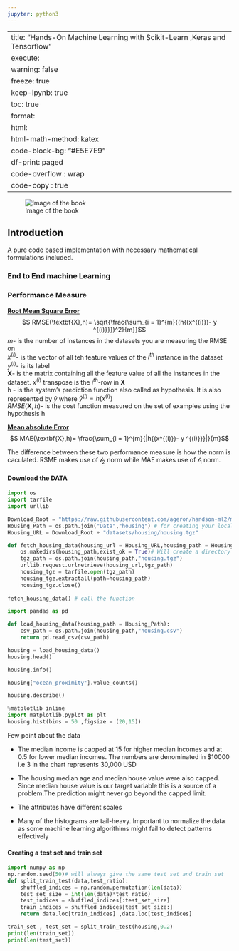 ```yaml
---
jupyter: python3
---
```


---
title: "Hands-On Machine Learning with Scikit-Learn ,Keras and Tensorflow"
execute: 
  warning: false
  freeze: true
  keep-ipynb: true
toc: true
format:
  html:
    html-math-method: katex
    code-block-bg: "#E5E7E9"
    df-print: paged
    code-overflow : wrap
    code-copy : true
---

![Image of the book](IMG_9683.jpg)

## Introduction

A pure code based implementation with necessary mathematical formulations included.

### End to End machine Learning

### Performance Measure

<b> <u>Root Mean Square Error </b> </u> $$ RMSE(\textbf{X},h)= \sqrt{\frac{\sum_{i = 1}^{m}{(h{(x^{(i)})- y ^{(i)}}})^2}{m}}$$ $m$- is the number of instances in the datasets you are measuring the RMSE on <br /> $x^{(i)}$- is the vector of all teh feature values of the $i^{th}$ instance in the dataset<br/> $y^{(i)}$- is its label<br/> $\textbf{X}$- is the matrix containing all the feature value of all the instances in the dataset. $x^{(i)}$ transpose is the $i^{th}$-row in $\textbf{X}$ </br> h - is the system's prediction function also called as hypothesis. It is also represented by $\hat{y}$ where $\hat{y}^{(i)} = h(x^{(i)})$</br> $RMSE(\textbf{X},h)$- is the cost function measured on the set of examples using the hypothesis h </br>

<b> <u>Mean absolute Error</b> </u > $$ MAE(\textbf{X},h)= \frac{\sum_{i = 1}^{m}{|h{(x^{(i)})- y ^{(i)}}}|}{m}$$

The difference between these two performance measure is how the norm is caculated. RSME makes use of $\mathcal{l}_2$ norm while MAE makes use of $\mathcal{l}_1$ norm.

#### Download the DATA

```python
import os 
import tarfile
import urllib

Download_Root = "https://raw.githubusercontent.com/ageron/handson-ml2/master/"
Housing_Path = os.path.join("Data","housing") # for creating your local directory with DATA as main directory and housign as sub directory
Housing_URL = Download_Root + "datasets/housing/housing.tgz"

def fetch_housing_data(housing_url = Housing_URL,housing_path = Housing_Path):
    os.makedirs(housing_path,exist_ok = True)# Will create a directory with name at housing path , exist_ok will check if it already exist , if yes leaving it unaltered
    tgz_path = os.path.join(housing_path,"housing.tgz")
    urllib.request.urlretrieve(housing_url,tgz_path)
    housing_tgz = tarfile.open(tgz_path)
    housing_tgz.extractall(path=housing_path)
    housing_tgz.close()
    
fetch_housing_data() # call the function
```

```python
import pandas as pd

def load_housing_data(housing_path = Housing_Path):
    csv_path = os.path.join(housing_path,"housing.csv")
    return pd.read_csv(csv_path)
```

```python
housing = load_housing_data()
housing.head()
```

```python
housing.info()
```

```python
housing["ocean_proximity"].value_counts()
```

```python
housing.describe()
```

```python
%matplotlib inline 
import matplotlib.pyplot as plt
housing.hist(bins = 50 ,figsize = (20,15))
```

Few point about the data

-   The median income is capped at 15 for higher median incomes and at 0.5 for lower median incomes. The numbers are denominated in \$10000 i.e 3 in the chart represents 30,000 USD

-   The housing median age and median house value were also capped. Since median house value is our target variable this is a source of a problem.The prediction might never go beyond the capped limit.

-   The attributes have different scales

-   Many of the histograms are tail-heavy. Important to normalize the data as some machine learning algorithims might fail to detect patterns effectively

#### Creating a test set and train set

```python
import numpy as np
np.random.seed(50)# will always give the same test set and train set 
def split_train_test(data,test_ratio):
    shuffled_indices = np.random.permutation(len(data))
    test_set_size = int(len(data)*test_ratio)
    test_indices = shuffled_indices[:test_set_size]
    train_indices = shuffled_indices[test_set_size:]
    return data.loc[train_indices] ,data.loc[test_indices]

train_set , test_set = split_train_test(housing,0.2)
print(len(train_set))
print(len(test_set))
```
